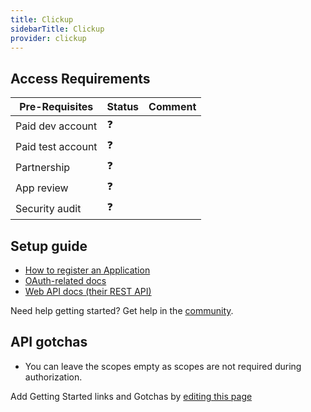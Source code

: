 ```yaml
---
title: Clickup
sidebarTitle: Clickup
provider: clickup
---
```



<Overview />
<PreBuiltTooling provider={providers[pageMetadata.provider]} />
<PreBuiltUseCases />

## Access Requirements
| Pre-Requisites | Status | Comment|
| - | - | - |
| Paid dev account | ❓ |  |
| Paid test account | ❓ |  |
| Partnership | ❓ | |
| App review | ❓ |  |
| Security audit | ❓ | |



## Setup guide

-   [How to register an Application](https://clickup.com/api/developer-portal/authentication#step-1-create-an-oauth-app)
-   [OAuth-related docs](https://clickup.com/api/developer-portal/authentication#oauth-flow)
-   [Web API docs (their REST API)](https://clickup.com/api/clickupreference/operation/CreateTaskAttachment/)

<Tip>Need help getting started? Get help in the [community](https://nango.dev/slack).</Tip>

## API gotchas

-   You can leave the scopes empty as scopes are not required during authorization.

<Note>Add Getting Started links and Gotchas by [editing this page](https://github.com/nangohq/nango/tree/master/docs-v2/integrations/all/clickup.mdx)</Note>
